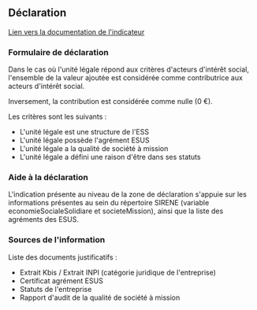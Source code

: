 ## Déclaration

[Lien vers la documentation de l'indicateur](/docs/empreinte-societale/indicateurs/soc)

### Formulaire de déclaration

Dans le cas où l'unité légale répond aux critères d'acteurs d'intérêt social, l'ensemble de la valeur ajoutée est considérée comme contributrice aux acteurs d'intérêt social.

Inversement, la contribution est considérée comme nulle (0 €).

Les critères sont les suivants :

- L'unité légale est une structure de l'ESS
- L'unité légale possède l'agrément ESUS
- L'unité légale a la qualité de société à mission
- L'unité légale a défini une raison d'être dans ses statuts

### Aide à la déclaration

L'indication présente au niveau de la zone de déclaration s'appuie sur les informations présentes au sein du répertoire SIRENE (variable economieSocialeSolidiare et societeMission), ainsi que la liste des agréments des ESUS.

### Sources de l'information

Liste des documents justificatifs :

- Extrait Kbis / Extrait INPI (catégorie juridique de l'entreprise)
- Certificat agrément ESUS
- Statuts de l'entreprise
- Rapport d'audit de la qualité de société à mission
